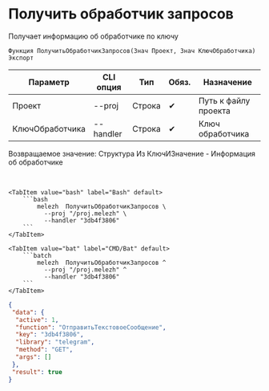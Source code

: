 ﻿---
sidebar_position: 3
description: Получить обработчик запросов и другие функции для работы с Melezh в Открытом пакете интеграций - бесплатной open-source библиотеке интеграций для 1С:Предприятие 8, OneScript и CLI
keywords: [1C, 1С, 1С:Предприятие, 1С:Предприятие 8.3, API, Интеграция, Сервисы, Обмен, OneScript, CLI]
---


# Получить обработчик запросов
 Получает информацию об обработчике по ключу



`Функция ПолучитьОбработчикЗапросов(Знач Проект, Знач КлючОбработчика) Экспорт`

  | Параметр | CLI опция | Тип | Обяз. | Назначение |
  |-|-|-|-|-|
  | Проект | --proj | Строка | &#x2714; | Путь к файлу проекта |
  | КлючОбработчика | --handler | Строка | &#x2714; | Ключ обработчика |

  
  Возвращаемое значение:   Структура Из КлючИЗначение - Информация об обработчике

<br/>



    

 <Tabs>
  
    <TabItem value="bash" label="Bash" default>
        ```bash
            melezh  ПолучитьОбработчикЗапросов \
              --proj "/proj.melezh" \
              --handler "3db4f3806"
        ```
    </TabItem>
  
    <TabItem value="bat" label="CMD/Bat" default>
        ```batch
            melezh  ПолучитьОбработчикЗапросов ^
              --proj "/proj.melezh" ^
              --handler "3db4f3806"
        ```
    </TabItem>
</Tabs>

```json title="Результат"
{
 "data": {
  "active": 1,
  "function": "ОтправитьТекстовоеСообщение",
  "key": "3db4f3806",
  "library": "telegram",
  "method": "GET",
  "args": []
 },
 "result": true
}
```
